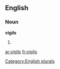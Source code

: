 
==English==

===Noun===
'''vigils'''

# {{plural of|[[vigil]]}}

[[Category:English plurals]]

[[ar:vigils]]
[[fr:vigils]]